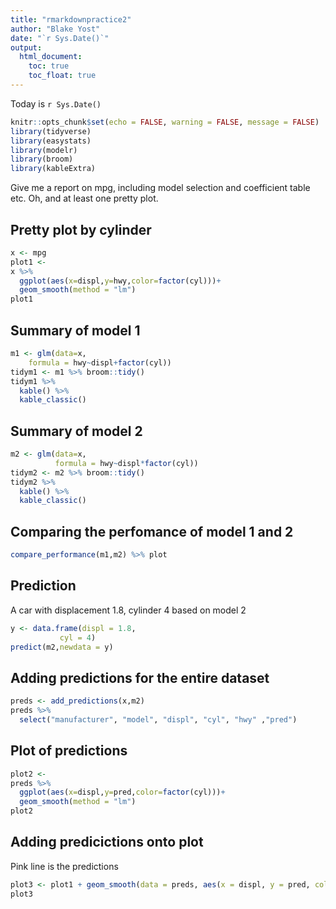 ```yaml
---
title: "rmarkdownpractice2"
author: "Blake Yost"
date: "`r Sys.Date()`"
output: 
  html_document:
    toc: true
    toc_float: true
---
```


Today is `r Sys.Date()`


```r
knitr::opts_chunk$set(echo = FALSE, warning = FALSE, message = FALSE)
library(tidyverse)
library(easystats)
library(modelr)
library(broom)
library(kableExtra)
```

Give me a report on mpg, including model selection and coefficient table etc. 
Oh, and at least one pretty plot.

## Pretty plot by cylinder
```r
x <- mpg
plot1 <- 
x %>% 
  ggplot(aes(x=displ,y=hwy,color=factor(cyl)))+
  geom_smooth(method = "lm")
plot1
```

## Summary of model 1
```r
m1 <- glm(data=x,
    formula = hwy~displ+factor(cyl))
tidym1 <- m1 %>% broom::tidy()
tidym1 %>% 
  kable() %>% 
  kable_classic()
```

## Summary of model 2
```r
m2 <- glm(data=x,
          formula = hwy~displ*factor(cyl))
tidym2 <- m2 %>% broom::tidy()
tidym2 %>% 
  kable() %>% 
  kable_classic()
```

## Comparing the perfomance of model 1 and 2
```r
compare_performance(m1,m2) %>% plot
```

## Prediction 
A car with displacement 1.8, cylinder 4 based on model 2
```r
y <- data.frame(displ = 1.8,
           cyl = 4)
predict(m2,newdata = y)
```

## Adding predictions for the entire dataset
```r
preds <- add_predictions(x,m2)
preds %>% 
  select("manufacturer", "model", "displ", "cyl", "hwy" ,"pred")
```

## Plot of predictions
```r
plot2 <- 
preds %>% 
  ggplot(aes(x=displ,y=pred,color=factor(cyl)))+
  geom_smooth(method = "lm")
plot2
```

## Adding predicictions onto plot 
Pink line is the predictions
```r
plot3 <- plot1 + geom_smooth(data = preds, aes(x = displ, y = pred, color = factor(cyl)), color = "pink")
plot3
```



